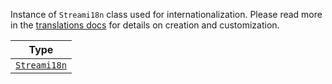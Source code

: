 Instance of `Streami18n` class used for internationalization.
Please read more in the [translations docs](/reactnative/basics/translations) for details on creation and customization.

| Type |
| - |
| [`Streami18n`](/reactnative/basics/translations) |
